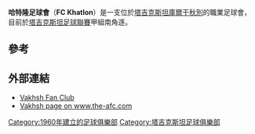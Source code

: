 {{Infobox football club
| clubname   = 哈特隆
| image      =
| fullname   = FC Khatlon
| nickname   =
| founded    = {{Start date and age|1960}}
| ground     = [[庫爾干秋別|庫爾干秋別]]<br> [[Tsentralnyi_Stadium_(Qurghonteppa)|Tsentralnyi Stadium]]
| capacity   = 10,000
| chairman   =
| manager    =
| league     = [[塔吉克斯坦足球聯賽|塔吉克斯坦足球聯賽]]
| season     = 2021
| position   = 塔吉克聯，第 5 位
| pattern_la1=|pattern_b1=|pattern_ra1=
| leftarm1=FFFF00|body1=FFFF00|rightarm1=FFFF00|shorts1=FFFF00|socks1=FFFF00
| pattern_la2=|pattern_b2=|pattern_ra2=
| leftarm2=FFFFFF|body2=FFFFFF|rightarm2=FFFFFF|shorts2=FFFFFF|socks2=FFFFFF
}}
'''哈特隆足球會'''（'''FC Khatlon'''）是一支位於[[塔吉克斯坦|塔吉克斯坦]][[庫爾干秋別|庫爾干秋別]]的職業足球會，目前於[[塔吉克斯坦足球聯賽|塔吉克斯坦足球聯賽]]甲組南角逐。

==參考==
{{Reflist}}

==外部連結==
* [http://vakhshclub.wordpress.com/ Vakhsh Fan Club]{{Wayback|url=http://vakhshclub.wordpress.com/ |date=20151208233820 }}{{ru icon}}
* [http://www.the-afc.com/english/competitions/presidentCup06/team/default.asp?tID=116 Vakhsh page on www.the-afc.com]{{Wayback|url=http://www.the-afc.com/english/competitions/presidentCup06/team/default.asp?tID=116 |date=20070310214052 }}

[[Category:1960年建立的足球俱樂部|Category:1960年建立的足球俱樂部]]
[[Category:塔吉克斯坦足球俱樂部|Category:塔吉克斯坦足球俱樂部]]